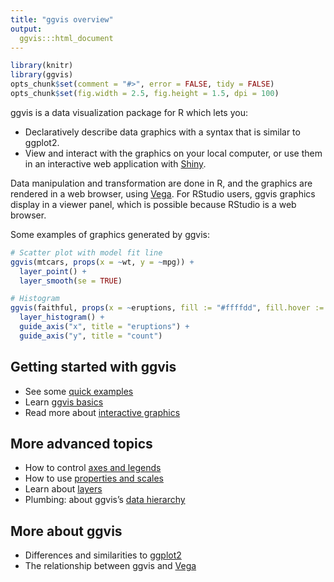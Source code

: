 ```yaml
---
title: "ggvis overview"
output:
  ggvis:::html_document
---
```


<!--
%\VignetteEngine{knitr}
%\VignetteIndexEntry{ggvis basics}
-->

```r
library(knitr)
library(ggvis)
opts_chunk$set(comment = "#>", error = FALSE, tidy = FALSE)
opts_chunk$set(fig.width = 2.5, fig.height = 1.5, dpi = 100)
```

ggvis is a data visualization package for R which lets you:

* Declaratively describe data graphics with a syntax that is similar to ggplot2.
* View and interact with the graphics on your local computer, or use them in an interactive web application with [Shiny](http://www.rstudio.com/shiny/).

Data manipulation and transformation are done in R, and the graphics are rendered in a web browser, using [Vega](https://github.com/trifacta/vega/). For RStudio users, ggvis graphics display in a viewer panel, which is possible because RStudio is a web browser.

Some examples of graphics generated by ggvis:

```r
# Scatter plot with model fit line
ggvis(mtcars, props(x = ~wt, y = ~mpg)) +
  layer_point() +
  layer_smooth(se = TRUE)
```

```r
# Histogram
ggvis(faithful, props(x = ~eruptions, fill := "#ffffdd", fill.hover := "#eebbbb")) +
  layer_histogram() +
  guide_axis("x", title = "eruptions") +
  guide_axis("y", title = "count")
```


## Getting started with ggvis

* See some [quick examples](quick-examples.html)
* Learn [ggvis basics](ggvis-basics.html)
* Read more about [interactive graphics](interactivity.html)

## More advanced topics

* How to control [axes and legends](axes-legends.html)
* How to use [properties and scales](properties-scales.html)
* Learn about [layers](layers.html)
* Plumbing: about ggvis's [data hierarchy](data-hierarchy.html)

## More about ggvis

* Differences and similarities to [ggplot2](ggplot2.html)
* The relationship between ggvis and [Vega](vega.html)


